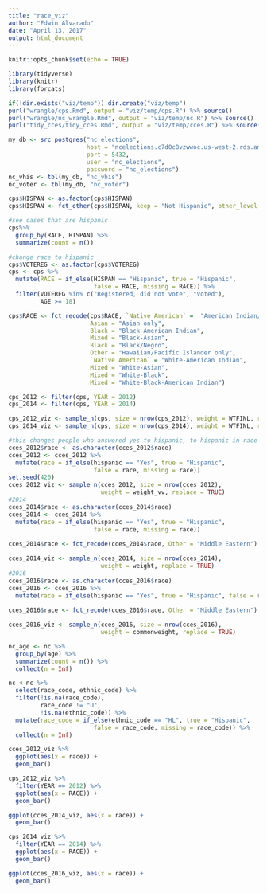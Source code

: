 ```yaml
---
title: "race_viz"
author: "Edwin Alvarado"
date: "April 13, 2017"
output: html_document
---
```


```r
knitr::opts_chunk$set(echo = TRUE)
```

```r
library(tidyverse)
library(knitr)
library(forcats)
```

```r
if(!dir.exists("viz/temp")) dir.create("viz/temp")
purl("wrangle/cps.Rmd", output = "viz/temp/cps.R") %>% source()
purl("wrangle/nc_wrangle.Rmd", output = "viz/temp/nc.R") %>% source()
purl("tidy_cces/tidy_cces.Rmd", output = "viz/temp/cces.R") %>% source()
```

```r
my_db <- src_postgres("nc_elections",
                      host = "ncelections.c7d0c8vzwwoc.us-west-2.rds.amazonaws.com", 
                      port = 5432,
                      user = "nc_elections",
                      password = "nc_elections")
nc_vhis <- tbl(my_db, "nc_vhis")
nc_voter <- tbl(my_db, "nc_voter")
```

```r
cps$HISPAN <- as.factor(cps$HISPAN)
cps$HISPAN <- fct_other(cps$HISPAN, keep = "Not Hispanic", other_level = "Hispanic")

#see cases that are hispanic
cps%>%
  group_by(RACE, HISPAN) %>%
  summarize(count = n())

#change race to hispanic
cps$VOTEREG <- as.factor(cps$VOTEREG)
cps <- cps %>%
  mutate(RACE = if_else(HISPAN == "Hispanic", true = "Hispanic", 
                        false = RACE, missing = RACE)) %>%
  filter(VOTEREG %in% c("Registered, did not vote", "Voted"),
         AGE >= 18)

cps$RACE <- fct_recode(cps$RACE, `Native American` =  "American Indian/Aleut/Eskimo",
                       Asian = "Asian only",
                       Black = "Black-American Indian",
                       Mixed = "Black-Asian",
                       Black = "Black/Negro",
                       Other = "Hawaiian/Pacific Islander only",
                       `Native American` = "White-American Indian",
                       Mixed = "White-Asian",
                       Mixed = "White-Black",
                       Mixed = "White-Black-American Indian")

cps_2012 <- filter(cps, YEAR = 2012)
cps_2014 <- filter(cps, YEAR = 2014)

cps_2012_viz <- sample_n(cps, size = nrow(cps_2012), weight = WTFINL, replace = TRUE)
cps_2014_viz <- sample_n(cps, size = nrow(cps_2014), weight = WTFINL, replace = TRUE)
```

```r
#this changes people who answered yes to hispanic, to hispanic in race column
cces_2012$race <- as.character(cces_2012$race)
cces_2012 <- cces_2012 %>%
  mutate(race = if_else(hispanic == "Yes", true = "Hispanic", 
                        false = race, missing = race))
set.seed(420)
cces_2012_viz <- sample_n(cces_2012, size = nrow(cces_2012), 
                          weight = weight_vv, replace = TRUE)
#2014
cces_2014$race <- as.character(cces_2014$race)
cces_2014 <- cces_2014 %>%
  mutate(race = if_else(hispanic == "Yes", true = "Hispanic", 
                        false = race, missing = race))
  
cces_2014$race <- fct_recode(cces_2014$race, Other = "Middle Eastern")

cces_2014_viz <- sample_n(cces_2014, size = nrow(cces_2014), 
                          weight = weight, replace = TRUE)
#2016
cces_2016$race <- as.character(cces_2016$race)
cces_2016 <- cces_2016 %>%
  mutate(race = if_else(hispanic == "Yes", true = "Hispanic", false = race, missing = race))
  
cces_2016$race <- fct_recode(cces_2016$race, Other = "Middle Eastern")

cces_2016_viz <- sample_n(cces_2016, size = nrow(cces_2016), 
                          weight = commonweight, replace = TRUE)
```

```r
nc_age <- nc %>%
  group_by(age) %>%
  summarize(count = n()) %>%
  collect(n = Inf)

nc <-nc %>%
  select(race_code, ethnic_code) %>%
  filter(!is.na(race_code), 
         race_code != "U",
         !is.na(ethnic_code)) %>%
  mutate(race_code = if_else(ethnic_code == "HL", true = "Hispanic", 
                        false = race_code, missing = race_code)) %>%
  collect(n = Inf)
```

```r
cces_2012_viz %>%
  ggplot(aes(x = race)) +
  geom_bar()

cps_2012_viz %>%
  filter(YEAR == 2012) %>%
  ggplot(aes(x = RACE)) +
  geom_bar()
```

```r
ggplot(cces_2014_viz, aes(x = race)) +
  geom_bar()

cps_2014_viz %>%
  filter(YEAR == 2014) %>%
  ggplot(aes(x = RACE)) +
  geom_bar()
```

```r
ggplot(cces_2016_viz, aes(x = race)) +
  geom_bar()
```